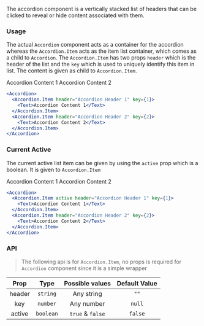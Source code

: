 
The accordion component is a vertically stacked list of headers that can be clicked to reveal or hide content
associated with them.

### Usage

The actual `Accordion` component acts as a container for the accordion whereas the `Accordion.Item` acts as the item list
container, which comes as a child to `Accordion`. The `Accordion.Item` has two props `header` which is the header of the
list and the `key` which is used to uniquely identify this item in list. The content is given as child to `Accordion.Item`.

<Accordion>
  <Accordion.Item header="Accordion Header 1" key={1}>
    <Text>Accordion Content 1</Text>
  </Accordion.Item>
  <Accordion.Item header="Accordion Header 2" key={2}>
    <Text>Accordion Content 2</Text>
  </Accordion.Item>
</Accordion>
<br />

```jsx
<Accordion>
  <Accordion.Item header="Accordion Header 1" key={1}>
    <Text>Accordion Content 1</Text>
  </Accordion.Item>
  <Accordion.Item header="Accordion Header 2" key={2}>
    <Text>Accordion Content 2</Text>
  </Accordion.Item>
</Accordion>
```

### Current Active

The current active list item can be given by using the `active` prop which is a boolean. It is given to `Accordion.Item`

<Accordion>
  <Accordion.Item active header="Accordion Header 1" key={1}>
    <Text>Accordion Content 1</Text>
  </Accordion.Item>
  <Accordion.Item header="Accordion Header 2" key={2}>
    <Text>Accordion Content 2</Text>
  </Accordion.Item>
</Accordion>

<br />

```jsx
<Accordion>
  <Accordion.Item active header="Accordion Header 1" key={1}>
    <Text>Accordion Content 1</Text>
  </Accordion.Item>
  <Accordion.Item header="Accordion Header 2" key={2}>
    <Text>Accordion Content 2</Text>
  </Accordion.Item>
</Accordion>
```

### API

> The following api is for `Accordion.Item`, no props is required for `Accordion` component since it is a simple wrapper

|  Prop  |   Type    | Possible values  | Default Value |
| :----: | :-------: | :--------------: | :-----------: |
| header | `string`  |    Any string    |     `""`      |
|  key   | `number`  |    Any number    |    `null`     |
| active | `boolean` | `true` & `false` |    `false`    |
